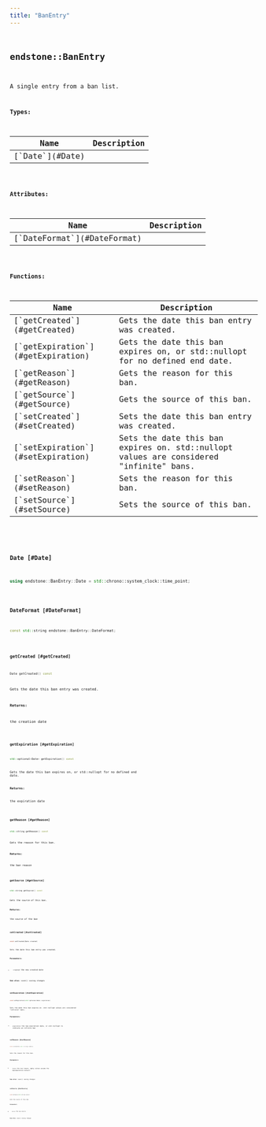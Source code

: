 ```yaml
---
title: "BanEntry"
---
```


## <code className="doc-symbol doc-symbol-class"/> endstone::BanEntry

A single entry from a ban list.








**Types:**

<table>
<thead>
   <tr>
      <th>Name</th>
      <th>Description</th>
   </tr>
</thead>
<tbody>
<tr key="classendstone_1_1_ban_entry_1ab092a6e12e478e31aabc04ccd7944f25">
    <td>[`Date`](#Date)</td>
    <td></td>
</tr>
</tbody>
</table>


**Attributes:**

<table>
<thead>
   <tr>
      <th>Name</th>
      <th>Description</th>
   </tr>
</thead>
<tbody>
<tr key="classendstone_1_1_ban_entry_1ab6991f9c822ac9cd969188b71aabae4a">
    <td>[`DateFormat`](#DateFormat)</td>
    <td></td>
</tr>
</tbody>
</table>






**Functions:**

<table>
<thead>
   <tr>
      <th>Name</th>
      <th>Description</th>
   </tr>
</thead>
<tbody>
<tr key="classendstone_1_1_ban_entry_1a3d58f91d59173138b7e5530b604ae70d">
    <td>[`getCreated`](#getCreated)</td>
    <td>Gets the date this ban entry was created.</td>
</tr>
<tr key="classendstone_1_1_ban_entry_1a62dd29dd801c12d3c99e283924c83246">
    <td>[`getExpiration`](#getExpiration)</td>
    <td>Gets the date this ban expires on, or std::nullopt for no defined end date.</td>
</tr>
<tr key="classendstone_1_1_ban_entry_1ae64cc8ac600a8a35f2420ddc0709ade0">
    <td>[`getReason`](#getReason)</td>
    <td>Gets the reason for this ban.</td>
</tr>
<tr key="classendstone_1_1_ban_entry_1ad72c12362e0b7d4d5f4fcc9874f4f375">
    <td>[`getSource`](#getSource)</td>
    <td>Gets the source of this ban.</td>
</tr>
<tr key="classendstone_1_1_ban_entry_1a25928ad6ec89d5a53291fac94de08af2">
    <td>[`setCreated`](#setCreated)</td>
    <td>Sets the date this ban entry was created.</td>
</tr>
<tr key="classendstone_1_1_ban_entry_1a034fd3be01a6210a5be8b1436df544e3">
    <td>[`setExpiration`](#setExpiration)</td>
    <td>Sets the date this ban expires on. std::nullopt values are considered "infinite" bans.</td>
</tr>
<tr key="classendstone_1_1_ban_entry_1a59ff6c4f71850c5f1d006199d987d049">
    <td>[`setReason`](#setReason)</td>
    <td>Sets the reason for this ban.</td>
</tr>
<tr key="classendstone_1_1_ban_entry_1a475b96ed193e395608804f4d31fb96d4">
    <td>[`setSource`](#setSource)</td>
    <td>Sets the source of this ban.</td>
</tr>
</tbody>
</table>

### <code className="doc-symbol doc-symbol-typedef"/> Date [#Date]

```cpp
using endstone::BanEntry::Date = std::chrono::system_clock::time_point;
```
### <code className="doc-symbol doc-symbol-variable"/> DateFormat [#DateFormat]

```cpp
const std::string endstone::BanEntry::DateFormat;
```
### <code className="doc-symbol doc-symbol-function"/> getCreated [#getCreated]

```cpp
Date getCreated() const
```

Gets the date this ban entry was created.





**Returns:**

the creation date 





        
### <code className="doc-symbol doc-symbol-function"/> getExpiration [#getExpiration]

```cpp
std::optional<Date> getExpiration() const
```

Gets the date this ban expires on, or std::nullopt for no defined end date.





**Returns:**

the expiration date 





        
### <code className="doc-symbol doc-symbol-function"/> getReason [#getReason]

```cpp
std::string getReason() const
```

Gets the reason for this ban.





**Returns:**

the ban reason 





        
### <code className="doc-symbol doc-symbol-function"/> getSource [#getSource]

```cpp
std::string getSource() const
```

Gets the source of this ban.





**Returns:**

the source of the ban 





        
### <code className="doc-symbol doc-symbol-function"/> setCreated [#setCreated]

```cpp
void setCreated(Date created)
```

Sets the date this ban entry was created.





**Parameters:**


* `created` the new created date 



**See also:** save() saving changes 



        
### <code className="doc-symbol doc-symbol-function"/> setExpiration [#setExpiration]

```cpp
void setExpiration(std::optional<Date> expiration)
```

Sets the date this ban expires on. std::nullopt values are considered "infinite" bans.





**Parameters:**


* `expiration` the new expiration date, or std::nullopt to indicate an infinite ban 




        
### <code className="doc-symbol doc-symbol-function"/> setReason [#setReason]

```cpp
void setReason(std::string reason)
```

Sets the reason for this ban.





**Parameters:**


* `reason` the new reason, empty values assume the implementation default 



**See also:** save() saving changes 



        
### <code className="doc-symbol doc-symbol-function"/> setSource [#setSource]

```cpp
void setSource(std::string source)
```

Sets the source of this ban.





**Parameters:**


* `source` the new source 



**See also:** save() saving changes 



        